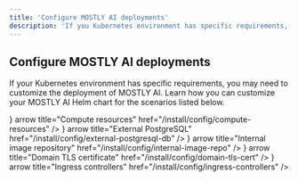 ```yaml
---
title: 'Configure MOSTLY AI deployments'
description: 'If you Kubernetes environment has specific requirements, you may need to configure the deployment of MOSTLY AI in a custom way.'
---
```



## Configure MOSTLY AI deployments

If your Kubernetes environment has specific requirements, you may need to customize the deployment of MOSTLY AI. Learn how you can customize your MOSTLY AI Helm chart for the scenarios listed below.

<Cards num={2}>
    <Cards.Card icon={<Chip2Icon />} arrow title="Compute resources" href="/install/config/compute-resources" />
    <Cards.Card icon={<DatabaseIcon />} arrow title="External PostgreSQL" href="/install/config/external-postgresql-db" />
    <Cards.Card icon={<PuzzleIcon />} arrow title="Internal image repository" href="/install/config/internal-image-repo" />
    <Cards.Card icon={<FileBadgeIcon />} arrow title="Domain TLS certificate" href="/install/config/domain-tls-cert" />
    <Cards.Card icon={<IngressIcon />} arrow title="Ingress controllers" href="/install/config/ingress-controllers" />
</Cards>
